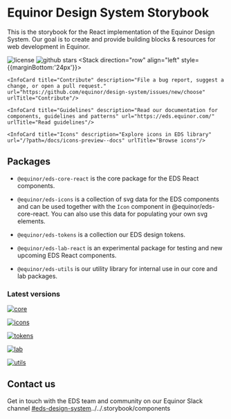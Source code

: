 
<Meta title="Introduction" />

# Equinor Design System Storybook
<Unstyled>
  <Typography variant="ingress" style={{marginTop:'24px'}}>This is the storybook for the <Typography link href="https://reactjs.org/">React</Typography> implementation of the Equinor Design System. Our goal is to create and provide building blocks & resources for web development in Equinor.</Typography>
</Unstyled> 

![license](https://img.shields.io/github/license/equinor/design-system)
![github stars](https://img.shields.io/github/stars/equinor/design-system?style=social)
<Unstyled>
  <Stack direction="row" align="left" style={{marginBottom:'24px'}}>
    <InfoCard title="How to get started" description="Read our README on how to get started with code & fonts" url="https://github.com/equinor/design-system" urlTitle="Get started"/>

    <InfoCard title="Contribute" description="File a bug report, suggest a change, or open a pull request." url="https://github.com/equinor/design-system/issues/new/choose" urlTitle="Contribute"/>

    <InfoCard title="Guidelines" description="Read our documentation for components, guidelines and patterns" url="https://eds.equinor.com/" urlTitle="Read guidelines"/>

    <InfoCard title="Icons" description="Explore icons in EDS library" url="/?path=/docs/icons-preview--docs" urlTitle="Browse icons"/>
  </Stack>
</Unstyled> 





## Packages

- `@equinor/eds-core-react` is the core package for the EDS React components.


- `@equinor/eds-icons` is a collection of svg data for the EDS components and can be used together with the `Icon` component in @equinor/eds-core-react. You can also use this data for populating your own svg elements.


- `@equinor/eds-tokens` is a collection our EDS design tokens.


- `@equinor/eds-lab-react` is an experimental package for testing and new upcoming EDS React components.


- `@equinor/eds-utils` is our utility library for internal use in our core and lab packages.


### Latest versions

[![core](https://img.shields.io/npm/v/@equinor/eds-core-react?color=%23c3f3d2&label=%40equinor%2Feds-core-react&logo=npm&)](https://www.npmjs.com/package/@equinor/eds-core-react)

[![icons](https://img.shields.io/npm/v/@equinor/eds-icons?color=%23c3f3d2&label=%40equinor%2Feds-icons&logo=npm&)](https://www.npmjs.com/package/@equinor/eds-icons)


[![tokens](https://img.shields.io/npm/v/@equinor/eds-tokens?color=%23c3f3d2&label=%40equinor%2Feds-tokens&logo=npm&)](https://www.npmjs.com/package/@equinor/eds-tokens)


[![lab](https://img.shields.io/npm/v/@equinor/eds-lab-react?color=%23c3f3d2&label=%40equinor%2Feds-lab-react&logo=npm&)](https://www.npmjs.com/package/@equinor/eds-lab-react)


[![utils](https://img.shields.io/npm/v/@equinor/eds-utils?color=%23c3f3d2&label=%40equinor%2Feds-utils&logo=npm&)](https://www.npmjs.com/package/@equinor/eds-utils)


## Contact us
Get in touch with the EDS team and community on our Equinor Slack channel [#eds-design-system](https://equinor.slack.com/archives/CJT20H1B9)../../.storybook/components
